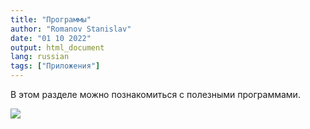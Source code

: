 ```yaml
---
title: "Программы"
author: "Romanov Stanislav"
date: "01 10 2022"
output: html_document
lang: russian
tags: ["Приложения"]
---
```


В этом разделе можно познакомиться с полезными программами.

![](/Programs/_index.files/image.jpg?width=40pc)